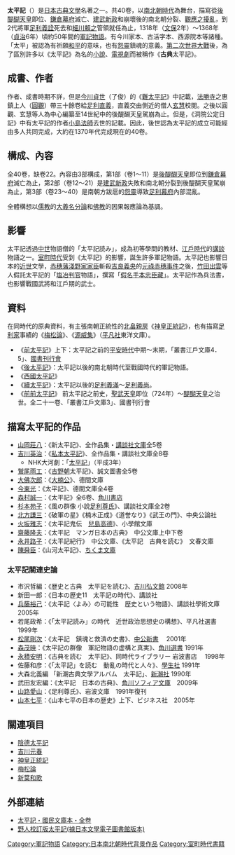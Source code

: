 '''太平記'''（{{jpn|j=太平記|hg=たいへいき|rm=Taiheiki}}）是[[日本文學|日本古典文學]]名著之一。共40卷，以[[南北朝_(日本)|南北朝時代]]為舞台，描寫從[[後醍醐天皇|後醍醐天皇]]即位、[[鎌倉幕府|鎌倉幕府]]滅亡、[[建武新政|建武新政]]和崩壞後的南北朝分裂、[[觀應之亂|觀應之擾亂]]，到2代將軍[[足利義詮|足利義詮]]死去和[[細川賴之|細川賴之]]管領就任為止，1318年（[[文保|文保]]2年）～1368年（[[貞治|貞治]]6年）頃約50年間的[[軍記物語|軍記物語]]。有今川家本、古活字本、西源院本等諸種。「太平」被認為有祈願[[和平|和平]]的意味，也有[[怨靈|怨靈]]鎮魂的意義。[[第二次世界大戰|第二次世界大戰]]後，為了區別許多以《太平記》為名的[[小說|小說]]、[[電視劇|電視劇]]而被稱作《'''古典'''太平記》。

== 成書、作者 ==
作者、成書時期不詳，但是[[今川貞世|今川貞世]]（了俊）的《[[難太平記|難太平記]]》中記載，[[法勝寺|法勝寺]]之惠鎮上人（[[圓觀|圓觀]]）帶三十餘卷給[[足利直義|足利直義]]，直義交由側近的僧人[[玄慧|玄慧]]校閱。之後以圓觀、玄慧等人為中心編纂至14世紀中的後醍醐天皇駕崩為止。但是，《洞院公定日記》中有太平記的作者[[小島法師|小島法師]]去世的記載。因此，後世認為太平記的成立可能經由多人共同完成，大約在1370年代完成現在的40卷。

== 構成、內容 ==
全40卷，缺卷22。內容由3部構成，第1部（卷1～11）是[[後醍醐天皇|後醍醐天皇]]即位到[[鎌倉幕府|鎌倉幕府]]滅亡為止，第2部（卷12～21）是[[建武新政|建武新政]]失敗和南北朝分裂到後醍醐天皇駕崩為止，第3部（卷23～40）是南朝方跋扈的[[怨靈|怨靈]]導致[[足利幕府|足利幕府]]內部混亂。

全體構想以[[儒教_(宗教)|儒教]]的[[大義名分論|大義名分論]]和[[佛教|佛教]]的因果報應論為基調。

== 影響 ==
太平記透過[[中世|中世]]物語僧的「太平記読み」，成為初等學問的教材、[[江戶時代|江戶時代]]的[[講談|講談]]物語之一。[[室町時代|室町時代]]受到《太平記》的影響，誕生許多軍記物語。太平記也影響日本的[[近世|近世]]文學，[[赤穗藩|赤穗藩]][[赤穗浪士|淺野家家臣]]斬殺[[吉良義央|吉良義央]]的[[元祿赤穗事件|元祿赤穗事件]]之後，[[竹田出雲|竹田出雲]]等人假託太平記的「[[塩冶高貞|塩冶判官]]物語」，撰寫「[[忠臣藏|假名手本忠臣藏]]」。太平記作為兵法書，也影響戰國武將和江戶期的武士。

== 資料 ==
在同時代的原典資料，有主張南朝正統性的[[北畠親房|北畠親房]]《[[神皇正統記|神皇正統記]]》，也有描寫[[足利家|足利家]]事績的《[[梅松論|梅松論]]》、《[[源威集|源威集]]》（[[平凡社|平凡社]]東洋文庫）。
*《[[前太平記|前太平記]]》上下：太平記之前的[[平安時代|平安時代]]中期～末期，「叢書江戶文庫4．5」、[[國書刊行會|國書刊行會]]
*《[[後太平記|後太平記]]》：太平記以後的南北朝時代至戰國時代的軍記物語。
*《[[西國太平記|西國太平記]]》
*《[[續太平記|續太平記]]》：太平記以後的[[足利義滿|足利義滿]]～[[足利義尚|足利義尚]]。
*《[[前前太平記|前前太平記]]》 前太平記之前史，[[聖武天皇|聖武天皇]]即位（724年）～[[醍醐天皇|醍醐天皇]]之治世。全二十一卷、「叢書江戶文庫3」、國書刊行會

== 描寫太平記的作品 ==
*[[山岡莊八|山岡莊八]]：《新太平記》、全作品集・[[講談社文庫|講談社文庫]]全5卷
*[[吉川英治|吉川英治]]：《[[私本太平記|私本太平記]]》、全作品集・講談社文庫全8卷
**NHK大河劇：「[[太平記_(大河劇)|太平記]]」（平成3年）
*[[鷲尾雨工|鷲尾雨工]]：《[[吉野朝|吉野朝]]太平記》、誠文圖書全5卷
*[[大佛次郎|大佛次郎]]：《[[楠木正成|大楠公]]》、德間文庫
*[[今東光|今東光]]：《太平記》、德間文庫全4卷
*[[森村誠一|森村誠一]]：《太平記》全6卷、[[角川書店|角川書店]]
*[[杉本苑子|杉本苑子]]：《風の群像 小說[[足利尊氏|足利尊氏]]》、講談社文庫全2卷
*[[北方謙三|北方謙三]]：《破軍の星》《楠木正成》《道誉なり》《武王の門》、中央公論社
*[[火坂雅志|火坂雅志]]：《太平記鬼伝　[[兒島高德|兒島高德]]》、小學館文庫
*[[齋藤隆夫|齋藤隆夫]]：《太平記　マンガ日本の古典》　中公文庫上中下卷 
*[[永井路子|永井路子]]：《太平記紀行》　中公文庫、《太平記　古典を読む》　文春文庫
*[[陳舜臣|陳舜臣]]：《山河太平記》、[[ちくま文庫|ちくま文庫]]

=== 太平記關連史論 ===
*市沢哲編：《歴史と古典　太平記を読む》、[[吉川弘文館|吉川弘文館]] 2008年
*新田一郎：《日本の歴史11　太平記の時代》、講談社
*[[兵藤裕己|兵藤裕己]]：《太平記〈よみ〉の可能性　歴史という物語》、講談社學術文庫  2005年 
*若尾政希：《「太平記読み」の時代　近世政治思想史の構想》、平凡社選書 1999年
*[[松尾剛次|松尾剛次]]：《太平記　鎮魂と救済の史書》、[[中公新書|中公新書]]　 2001年
*[[森茂暁|森茂暁]]：《太平記の群像　軍記物語の虚構と真実》、[[角川學藝出版|角川選書]] 1991年
*[[永積安明|永積安明]]：《古典を読む　太平記》、同時代ライブラリー 岩波書店　 1998年
*佐藤和彦：《「太平記」を読む　動亂の時代と人々》、[[學生社|學生社]] 1991年
*大森北義編 「新潮古典文學アルバム　太平記」、[[新潮社|新潮社]] 1990年
*武田友宏編：《太平記　日本の古典》、[[角川ソフィア文庫|角川ソフィア文庫]]　2009年
*[[山路愛山|山路愛山]]：《足利尊氏》、岩波文庫　1991年復刊
*[[山本七平|山本七平]]：《山本七平の日本の歴史》上下、ビジネス社　2005年

== 關連項目 ==
*[[陰德太平記|陰德太平記]]
*[[吉川元春|吉川元春]]
*[[神皇正統記|神皇正統記]]
*[[梅松論|梅松論]]
*[[新葉和歌|新葉和歌]]　　

== 外部連結 ==
{{Wikisourcelang|ja|太平記|太平記}}
{{Wikiquotelang|ja|太平記|太平記}}
*[https://web.archive.org/web/20100505220357/http://www.j-texts.com/sheet/thkm.html 太平記・國民文庫本・全卷]
*[http://www.magigugu.com/vbforums/showthread.php?t=2615 野人校訂版太平記(據日本文學電子圖書館版本)]{{Wayback|url=http://www.magigugu.com/vbforums/showthread.php?t=2615 |date=20160306132425 }}

{{Authority control}}
[[Category:軍記物語|Category:軍記物語]]
[[Category:日本南北朝時代背景作品|Category:日本南北朝時代背景作品]]
[[Category:室町時代書籍|Category:室町時代書籍]]